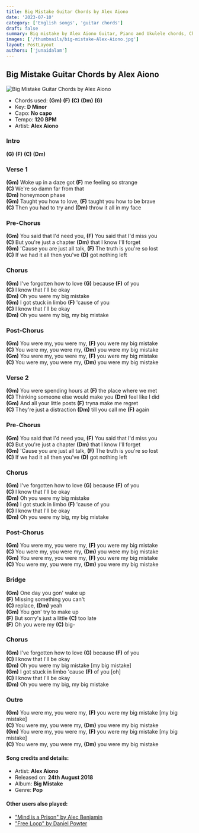 ```yaml
---
title: Big Mistake Guitar Chords by Alex Aiono
date: '2023-07-10'
category: ['English songs', 'guitar chords']
draft: false
summary: Big mistake by Alex Aiono Guitar, Piano and Ukulele chords, Chords used - (Gm) (F) (C) (Dm) (G) , Capo - No capo , Key -  D Minor
images: ['/thumbnails/big-mistake-Alex-Aiono.jpg']
layout: PostLayout
authors: ['junaidalam']
---
```


## Big Mistake Guitar Chords by Alex Aiono

![Big Mistake Guitar Chords by Alex Aiono](/thumbnails/big-mistake-Alex-Aiono.jpg)

- Chords used: **(Gm)** **(F)** **(C)** **(Dm)** **(G)**
- Key: **D Minor**
- Capo: **No capo**
- Tempo: **120 BPM**
- Artist: **Alex Aiono**

### Intro

**(G)** **(F)** **(C)** **(Dm)**

### Verse 1

**(Gm)** Woke up in a daze got **(F)** me feeling so strange\
**(C)** We're so damn far from that\
**(Dm)** honeymoon phase\
**(Gm)** Taught you how to love, **(F)** taught you how to be brave\
**(C)** Then you had to try and **(Dm)** throw it all in my face

### Pre-Chorus

**(Gm)** You said that I'd need you, **(F)** You said that I'd miss you\
**(C)** But you're just a chapter **(Dm)** that I know I'll forget\
**(Gm)** 'Cause you are just all talk, **(F)** The truth is you're so lost\
**(C)** If we had it all then you've **(D)** got nothing left

### Chorus

**(Gm)** I've forgotten how to love **(G)** because **(F)** of you\
**(C)** I know that I'll be okay\
**(Dm)** Oh you were my big mistake\
**(Gm)** I got stuck in limbo **(F)** 'cause of you\
**(C)** I know that I'll be okay\
**(Dm)** Oh you were my big, my big mistake

### Post-Chorus

**(Gm)** You were my, you were my, **(F)** you were my big mistake\
**(C)** You were my, you were my, **(Dm)** you were my big mistake\
**(Gm)** You were my, you were my, **(F)** you were my big mistake\
**(C)** You were my, you were my, **(Dm)** you were my big mistake

### Verse 2

**(Gm)** You were spending hours at **(F)** the place where we met\
**(C)** Thinking someone else would make you **(Dm)** feel like I did\
**(Gm)** And all your little posts **(F)** tryna make me regret\
**(C)** They're just a distraction **(Dm)** till you call me **(F)** again

### Pre-Chorus

**(Gm)** You said that I'd need you, **(F)** You said that I'd miss you\
**(C)** But you're just a chapter **(Dm)** that I know I'll forget\
**(Gm)** 'Cause you are just all talk, **(F)** The truth is you're so lost\
**(C)** If we had it all then you've **(D)** got nothing left

### Chorus

**(Gm)** I've forgotten how to love **(G)** because **(F)** of you\
**(C)** I know that I'll be okay\
**(Dm)** Oh you were my big mistake\
**(Gm)** I got stuck in limbo **(F)** 'cause of you\
**(C)** I know that I'll be okay\
**(Dm)** Oh you were my big, my big mistake

### Post-Chorus

**(Gm)** You were my, you were my, **(F)** you were my big mistake\
**(C)** You were my, you were my, **(Dm)** you were my big mistake\
**(Gm)** You were my, you were my, **(F)** you were my big mistake\
**(C)** You were my, you were my, **(Dm)** you were my big mistake

### Bridge

**(Gm)** One day you gon' wake up\
**(F)** Missing something you can't\
**(C)** replace, **(Dm)** yeah\
**(Gm)** You gon' try to make up\
**(F)** But sorry's just a little **(C)** too late\
**(F)** Oh you were my **(C)** big-

### Chorus

**(Gm)** I've forgotten how to love **(G)** because **(F)** of you\
**(C)** I know that I'll be okay\
**(Dm)** Oh you were my big mistake [my big mistake]\
**(Gm)** I got stuck in limbo 'cause **(F)** of you [oh]\
**(C)** I know that I'll be okay\
**(Dm)** Oh you were my big, my big mistake

### Outro

**(Gm)** You were my, you were my, **(F)** you were my big mistake [my big mistake]\
**(C)** You were my, you were my, **(Dm)** you were my big mistake\
**(Gm)** You were my, you were my, **(F)** you were my big mistake [my big mistake]\
**(C)** You were my, you were my, **(Dm)** you were my big mistake

#### Song credits and details:

- Artist: **Alex Aiono**
- Released on: **24th August 2018**
- Album: **Big Mistake**
- Genre: **Pop**

#### Other users also played:

- ["Mind is a Prison" by Alec Benjamin](https://www.chordsco.com/chords/mind-is-a-prison-guitar-chords-by-alec-benjamin)
- ["Free Loop" by Daniel Powter](https://www.chordsco.com/chords/free-loop-chords-by-daniel-powter-chordsco)
